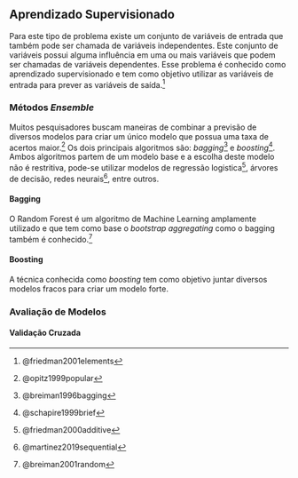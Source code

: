 ## Aprendizado Supervisionado

Para este tipo de problema existe um conjunto de variáveis de entrada que também pode ser chamada de variáveis independentes. Este conjunto de variáveis possui alguma influência em uma ou mais variáveis que podem ser chamadas de variáveis dependentes. Esse problema é conhecido como aprendizado supervisionado e tem como objetivo utilizar as variáveis de entrada para prever as variáveis de saída.^[@friedman2001elements]

### Métodos *Ensemble*

Muitos pesquisadores buscam maneiras de combinar a previsão de diversos modelos para criar um único modelo que possua uma taxa de acertos maior.^[@opitz1999popular] Os dois principais algoritmos são: *bagging*^[@breiman1996bagging] e *boosting*^[@schapire1999brief]. Ambos algoritmos partem de um modelo base e a escolha deste modelo não é restritiva, pode-se utilizar modelos de regressão logistica^[@friedman2000additive], árvores de decisão, redes neurais^[@martinez2019sequential], entre outros.

#### Bagging

O Random Forest é um algoritmo de Machine Learning amplamente utilizado e que tem como base o *bootstrap aggregating* como o bagging também é conhecido.^[@breiman2001random]

#### Boosting

A técnica conhecida como *boosting* tem como objetivo juntar diversos modelos fracos para criar um modelo forte.

\begin{algorithm}[H]
\SetAlgoLined
\KwResult{Write here the result }
 initialization\;
 \While{While condition}{
  instructions\;
  \eIf{condition}{
   instructions1\;
   instructions2\;
   }{
   instructions3\;
  }
 }
 \caption{Algoritmo *boosting* geral}
\end{algorithm}


### Avaliação de Modelos

#### Validação Cruzada
